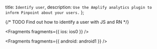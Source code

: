   title: `Identify user`,
  description: `Use the Amplify analytics plugin to inform Pinpoint about your users.`
};

{/* TODO Find out how to identify a user with JS and RN */}


<Fragments fragments={{ ios: ios0 }} />


<Fragments fragments={{ android: android1 }} />
